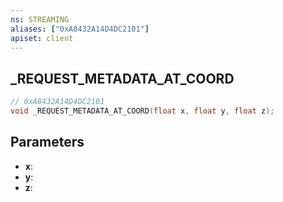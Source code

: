 ```yaml
---
ns: STREAMING
aliases: ["0xA8432A14D4DC2101"]
apiset: client
---
```

## _REQUEST_METADATA_AT_COORD

```c
// 0xA8432A14D4DC2101
void _REQUEST_METADATA_AT_COORD(float x, float y, float z);
```


## Parameters
* **x**:
* **y**:
* **z**: